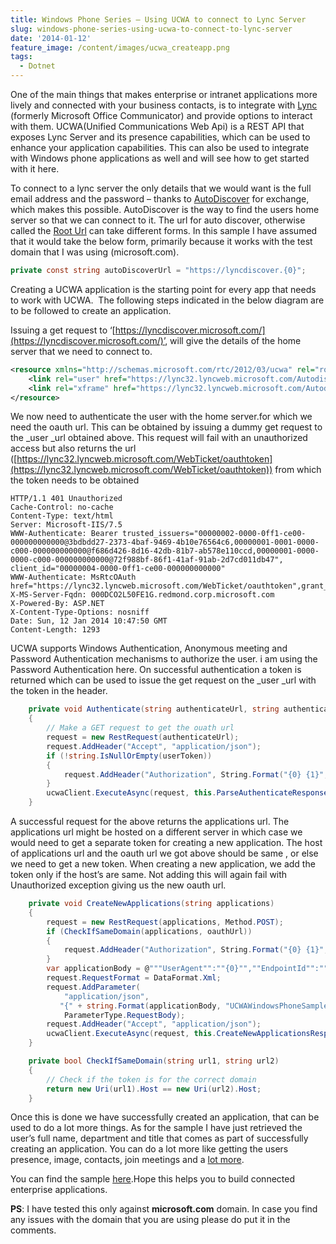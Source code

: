 ```yaml
---
title: Windows Phone Series – Using UCWA to connect to Lync Server
slug: windows-phone-series-using-ucwa-to-connect-to-lync-server
date: '2014-01-12'
feature_image: /content/images/ucwa_createapp.png
tags:
  - Dotnet
---
```

One of the main things that makes enterprise or intranet applications more lively and connected with your business contacts, is to integrate with [Lync](http://office.microsoft.com/en-in/lync/) (formerly Microsoft Office Communicator) and provide options to interact with them. UCWA(Unified Communications Web Api) is a REST API that exposes Lync Server and its presence capabilities, which can be used to enhance your application capabilities. This can also be used to integrate with Windows phone applications as well and will see how to get started with it here.

To connect to a lync server the only details that we would want is the full email address and the password – thanks to [AutoDiscover](http://msdn.microsoft.com/en-us/library/office/jj900169\(v=exchg.150\).aspx) for exchange, which makes this possible. AutoDiscover is the way to find the users home server so that we can connect to it. The url for auto discover, otherwise called the [Root Url](https://ucwa.lync.com/documentation/GettingStarted-RootURL) can take different forms. In this sample I have assumed that it would take the below form, primarily because it works with the test domain that I was using (microsoft.com).

```csharp
private const string autoDiscoverUrl = "https://lyncdiscover.{0}";

```

Creating a UCWA application is the starting point for every app that needs to work with UCWA.  The following steps indicated in the below diagram are to be followed to create an application.

<ImageCard src="/content/images/ucwa_createapp.png" alt="HTTP call flow prior to creating an application in UCWA" />

Issuing a get request to ‘[https://lyncdiscover.microsoft.com/](https://lyncdiscover.microsoft.com/)’, will give the details of the home server that we need to connect to.

```xml
<resource xmlns="http://schemas.microsoft.com/rtc/2012/03/ucwa" rel="root" href="https://lync32.lyncweb.microsoft.com/Autodiscover/AutodiscoverService.svc/root?originalDomain=microsoft.com">
    <link rel="user" href="https://lync32.lyncweb.microsoft.com/Autodiscover/AutodiscoverService.svc/root/oauth/user?originalDomain=microsoft.com"/>
    <link rel="xframe" href="https://lync32.lyncweb.microsoft.com/Autodiscover/XFrame/XFrame.html"/>
</resource>

```

We now need to authenticate the user with the home server.for which we need the oauth url. This can be obtained by issuing a dummy get request to the \_user \_url obtained above. This request will fail with an unauthorized access but also returns the url ([https://lync32.lyncweb.microsoft.com/WebTicket/oauthtoken](https://lync32.lyncweb.microsoft.com/WebTicket/oauthtoken)) from which the token needs to be obtained

```
HTTP/1.1 401 Unauthorized
Cache-Control: no-cache
Content-Type: text/html
Server: Microsoft-IIS/7.5
WWW-Authenticate: Bearer trusted_issuers="00000002-0000-0ff1-ce00-000000000000@3bdbdd27-2373-4baf-9469-4b10e76564c6,00000001-0001-0000-c000-000000000000@f686d426-8d16-42db-81b7-ab578e110ccd,00000001-0000-0000-c000-000000000000@72f988bf-86f1-41af-91ab-2d7cd011db47", client_id="00000004-0000-0ff1-ce00-000000000000"
WWW-Authenticate: MsRtcOAuth href="https://lync32.lyncweb.microsoft.com/WebTicket/oauthtoken",grant_type="urn:microsoft.rtc:windows,urn:microsoft.rtc:passive,urn:microsoft.rtc:anonmeeting,password"
X-MS-Server-Fqdn: 000DCO2L50FE1G.redmond.corp.microsoft.com
X-Powered-By: ASP.NET
X-Content-Type-Options: nosniff
Date: Sun, 12 Jan 2014 10:47:50 GMT
Content-Length: 1293

```

UCWA supports Windows Authentication, Anonymous meeting and Password Authentication mechanisms to authorize the user. i am using the Password Authentication here. On successful authentication a token is returned which can be used to issue the get request on the \_user \_url with the token in the header.

```csharp
    private void Authenticate(string authenticateUrl, string authenticateToken, string authenticateTokenType)
    {
        // Make a GET request to get the ouath url
        request = new RestRequest(authenticateUrl);
        request.AddHeader("Accept", "application/json");
        if (!string.IsNullOrEmpty(userToken))
        {
            request.AddHeader("Authorization", String.Format("{0} {1}", authenticateTokenType, authenticateToken));
        }
        ucwaClient.ExecuteAsync(request, this.ParseAuthenticateResponse);
    }


```

A successful request for the above returns the applications url. The applications url might be hosted on a different server in which case we would need to get a separate token for creating a new application. The host of applications url and the oauth url we got above should be same , or else we need to get a new token. When creating a new application, we add the token only if the host’s are same. Not adding this will again fail with Unauthorized exception giving us the new oauth url.

```csharp
    private void CreateNewApplications(string applications)
    {
        request = new RestRequest(applications, Method.POST);
        if (CheckIfSameDomain(applications, oauthUrl))
        {
            request.AddHeader("Authorization", String.Format("{0} {1}", applicationTokenType, applicationToken));
        }
        var applicationBody = @"""UserAgent"":""{0}"",""EndpointId"":""{1}"",""Culture"":""en-US""";
        request.RequestFormat = DataFormat.Xml;
        request.AddParameter(
            "application/json",
           "{" + string.Format(applicationBody, "UCWAWindowsPhoneSample", Guid.NewGuid().ToString()) + "}",
            ParameterType.RequestBody);
        request.AddHeader("Accept", "application/json");
        ucwaClient.ExecuteAsync(request, this.CreateNewApplicationsResponse);
    }

    private bool CheckIfSameDomain(string url1, string url2)
    {
        // Check if the token is for the correct domain
        return new Uri(url1).Host == new Uri(url2).Host;
    }

```

Once this is done we have successfully created an application, that can be used to do a lot more things. As for the sample I have just retrieved the user’s full name, department and title that comes as part of successfully creating an application. You can do a lot more like getting the users presence, image, contacts, join meetings and a [lot more](https://ucwa.lync.com/documentation/core-features).

<ImageCard src="/content/images/ucwa_wp_login.png" alt="image" /><ImageCard src="/content/images/ucwa_wp_loggedIn_details.png" alt="image" />

You can find the sample [here](https://github.com/rahulpnath/Blog/tree/master/UCWA.WindowsPhone).Hope this helps you to build connected enterprise applications.

**PS**: I have tested this only against **microsoft.com** domain. In case you find any issues with the domain that you are using please do put it in the comments.
